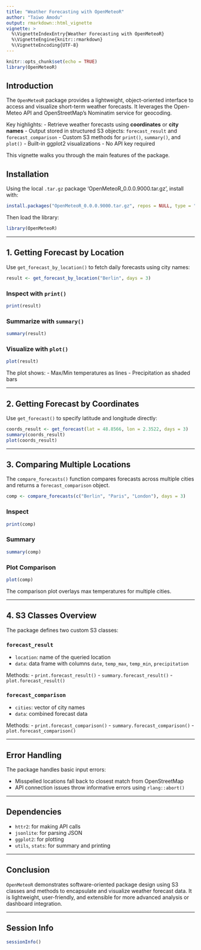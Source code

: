 ```yaml
---
title: "Weather Forecasting with OpenMeteoR"
author: "Taiwo Amodu"
output: rmarkdown::html_vignette
vignette: >
  %\VignetteIndexEntry{Weather Forecasting with OpenMeteoR}
  %\VignetteEngine{knitr::rmarkdown}
  %\VignetteEncoding{UTF-8}
---
```


```r
knitr::opts_chunk$set(echo = TRUE)
library(OpenMeteoR)
```

## Introduction

The `OpenMeteoR` package provides a lightweight, object-oriented interface to access and visualize short-term weather forecasts. It leverages the Open-Meteo API and OpenStreetMap's Nominatim service for geocoding.

Key highlights:
- Retrieve weather forecasts using **coordinates** or **city names**
- Output stored in structured S3 objects: `forecast_result` and `forecast_comparison`
- Custom S3 methods for `print()`, `summary()`, and `plot()`
- Built-in ggplot2 visualizations
- No API key required

This vignette walks you through the main features of the package.

## Installation

Using the local `.tar.gz` package 'OpenMeteoR_0.0.0.9000.tar.gz', install with:

```r
install.packages("OpenMeteoR_0.0.0.9000.tar.gz", repos = NULL, type = "source")
```

Then load the library:

```r
library(OpenMeteoR)
```

---

## 1. Getting Forecast by Location

Use `get_forecast_by_location()` to fetch daily forecasts using city names:

```r
result <- get_forecast_by_location("Berlin", days = 3)
```

### Inspect with `print()`

```r
print(result)
```

### Summarize with `summary()`

```r
summary(result)
```

### Visualize with `plot()`

```r
plot(result)
```

The plot shows:
- Max/Min temperatures as lines
- Precipitation as shaded bars

---

## 2. Getting Forecast by Coordinates

Use `get_forecast()` to specify latitude and longitude directly:

```r
coords_result <- get_forecast(lat = 48.8566, lon = 2.3522, days = 3)
summary(coords_result)
plot(coords_result)
```

---

## 3. Comparing Multiple Locations

The `compare_forecasts()` function compares forecasts across multiple cities and returns a `forecast_comparison` object.

```r
comp <- compare_forecasts(c("Berlin", "Paris", "London"), days = 3)
```

### Inspect

```r
print(comp)
```

### Summary

```r
summary(comp)
```

### Plot Comparison

```r
plot(comp)
```

The comparison plot overlays max temperatures for multiple cities.

---

## 4. S3 Classes Overview

The package defines two custom S3 classes:

### `forecast_result`

- `location`: name of the queried location
- `data`: data frame with columns `date`, `temp_max`, `temp_min`, `precipitation`

Methods:
- `print.forecast_result()`
- `summary.forecast_result()`
- `plot.forecast_result()`

### `forecast_comparison`

- `cities`: vector of city names
- `data`: combined forecast data

Methods:
- `print.forecast_comparison()`
- `summary.forecast_comparison()`
- `plot.forecast_comparison()`

---

## Error Handling

The package handles basic input errors:

- Misspelled locations fall back to closest match from OpenStreetMap
- API connection issues throw informative errors using `rlang::abort()`

---

## Dependencies

- `httr2`: for making API calls
- `jsonlite`: for parsing JSON
- `ggplot2`: for plotting
- `utils`, `stats`: for summary and printing

---

## Conclusion

`OpenMeteoR` demonstrates software-oriented package design using S3 classes and methods to encapsulate and visualize weather forecast data. It is lightweight, user-friendly, and extensible for more advanced analysis or dashboard integration.

---

## Session Info

```r
sessionInfo()
```
